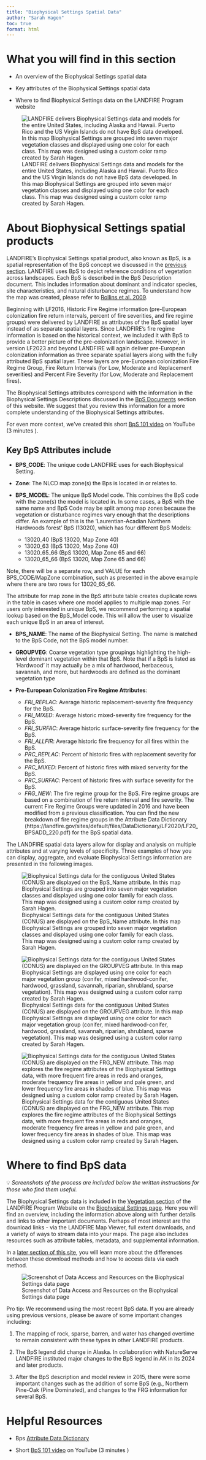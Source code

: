 ```yaml
---
title: "Biophysical Settings Spatial Data"
author: "Sarah Hagen"
toc: true
format: html
---
```


# What you will find in this section

-   An overview of the Biophysical Settings spatial data

-   Key attributes of the Biophysical Settings spatial data

-   Where to find Biophysical Settings data on the LANDFIRE Program website

![LANDFIRE delivers Biophysical Settings data and models for the entire United States, including Alaska and Hawaii. Puerto Rico and the US Virgin Islands do not have BpS data developed. In this map Biophysical Settings are grouped into seven major vegetation classes and displayed using one color for each class. This map was designed using a custom color ramp created by Sarah Hagen.](images/1-bps-map.bmp){fig-alt="A map of the Biophysical Settings data for the Contiguous United States, Alaska, and Hawaii." fig-align="center"}

# About Biophysical Settings spatial products

LANDFIRE’s Biophysical Settings spatial product, also known as BpS, is a spatial representation of the BpS concept we discussed in the [previous section](1-bps.qmd). LANDFIRE uses BpS to depict reference conditions of vegetation across landscapes. Each BpS is described in the BpS Description document. This includes information about dominant and indicator species, site characteristics, and natural disturbance regimes. To understand how the map was created, please refer to [Rollins et al. 2009](https://www.conservationgateway.org/Documents/rollins2009landfire.pdf).

Beginning with LF2016, Historic Fire Regime information (pre-European colonization fire return intervals, percent of fire severities, and fire regime groups) were delivered by LANDFIRE as attributes of the BpS spatial layer instead of as separate spatial layers. Since LANDFIRE’s fire regime information is based on the historical context, we included it with BpS to provide a better picture of the pre-colonization landscape. However, in version LF2023 and beyond LANDFIRE will again deliver pre-European colonization information as three separate spatial layers along with the fully attributed BpS spatial layer. These layers are pre-European colonization Fire Regime Group, Fire Return Intervals (for Low, Moderate and Replacement severities) and Percent Fire Severity (for Low, Moderate and Replacement fires). 

The Biophysical Settings attributes correspond with the information in the Biophysical Settings Descriptions discussed in the [BpS Documents](3-bps_documents.qmd) section of this website. We suggest that you review this information for a more complete understanding of the Biophysical Settings attributes.

For even more context, we’ve created this short [BpS 101 video](https://youtu.be/xjaWJCe7udQ) on YouTube (3 minutes ).

## Key BpS Attributes include

-   **BPS_CODE**: The unique code LANDFIRE uses for each Biophysical Setting.

-   **Zone**: The NLCD map zone(s) the Bps is located in or relates to.

-   **BPS_MODEL**: The unique BpS Model code. This combines the BpS code with the zone(s) the model is located in. In some cases, a BpS with the same name and BpS Code may be split among map zones because the vegetation or disturbance regimes vary enough that the descriptions differ. An example of this is the ‘Laurentian-Acadian Northern Hardwoods forest’ BpS (13020), which has four different BpS Models:

    -   13020_40 (BpS 13020, Map Zone 40)
    -   13020_63 (BpS 13020, Map Zone 40)
    -   13020_65_66 (BpS 13020, Map Zone 65 and 66)
    -   13020_65_66 (BpS 13020, Map Zone 65 and 66)

::: callout-note
Note, there will be a separate row, and VALUE for each BPS_CODE/MapZone combination, such as presented in the above example where there are two rows for 13020_65_66.
:::

::: callout-tip
The attribute for map zone in the BpS attribute table creates duplicate rows in the table in cases where one model applies to multiple map zones. For users only interested in unique BpS, we recommend performing a spatial lookup based on the BpS_Model code. This will allow the user to visualize each unique BpS in an area of interest.
:::

-   **BPS_NAME**: The name of the Biophysical Setting. The name is matched to the BpS Code, not the BpS model number.

-   **GROUPVEG**: Coarse vegetation type groupings highlighting the high-level dominant vegetation within that BpS. Note that if a BpS is listed as ‘Hardwood’ it may actually be a mix of hardwood, herbaceous, savannah, and more, but hardwoods are defined as the dominant vegetation type

-   **Pre-European Colonization Fire Regime Attributes**:

    -   *FRI_REPLAC*: Average historic replacement-severity fire frequency for the BpS.
    -   *FRI_MIXED*: Average historic mixed-severity fire frequency for the BpS.
    -   *FRI_SURFAC*: Average historic surface-severity fire frequency for the BpS.
    -   *FRI_ALLFIR*: Average historic fire frequency for all fires within the BpS.
    -   *PRC_REPLAC*: Percent of historic fires with replacement severity for the BpS.
    -   *PRC_MIXED*: Percent of historic fires with mixed serverity for the BpS.
    -   *PRC_SURFAC*: Percent of historic fires with surface severity for the BpS.
    -   *FRG_NEW*: The fire regime group for the BpS. Fire regime groups are based on a combination of fire return interval and fire severity. The current Fire Regime Groups were updated in 2016 and have been modified from a previous classification. You can find the new breakdown of fire regime groups in the Attribute Data Dictionary (https://landfire.gov/sites/default/files/DataDictionary/LF2020/LF20_BPSADD_220.pdf) for the BpS spatial data.
    
The LANDFIRE spatial data layers allow for display and analysis on multiple attributes and at varying levels of specificity. Three examples of how you can display, aggregate, and evaluate Biophysical Settings information are presented in the following images.

![Biophysical Settings data for the contiguous United States (CONUS) are displayed on the BpS_Name attribute. In this map Biophysical Settings are grouped into seven major vegetation classes and displayed using one color family for each class. This map was designed using a custom color ramp created by Sarah Hagen.](images/2-bps-map-name.bmp){fig-alt="A map of the Biophysical Settings data for the Contiguous United States. Text across the top reads 'Biophysical Settings Name'." fig-align="center"}


![Biophysical Settings data for the contiguous United States (CONUS) are displayed on the GROUPVEG attribute. In this map Biophysical Settings are displayed using one color for each major vegetation group (conifer, mixed hardwood-conifer, hardwood, grassland, savannah, riparian, shrubland, sparse vegetation). This map was designed using a custom color ramp created by Sarah Hagen.](images/3-bps-map-group.bmp){fig-alt="A map of the Biophysical Settings data for the Contiguous United States. Text across the top reads 'Biophysical Settings Group'." fig-align="center"}


![Biophysical Settings data for the contiguous United States (CONUS) are displayed on the FRG_NEW attribute. This map explores the fire regime attributes of the Biophysical Settings data, with more frequent fire areas in reds and oranges, moderate frequency fire areas in yellow and pale green, and lower frequency fire areas in shades of blue. This map was designed using a custom color ramp created by Sarah Hagen.](images/4-bps-map-frg.bmp){fig-alt="A map of the Biophysical Settings data for the Contiguous United States displayed on Fire Regime attributes. Text across the top reads 'Fire Regime Groups'." fig-align="center"}


# Where to find BpS data

💡 *Screenshots of the process are included below the written instructions for those who find them useful.*

The Biophysical Settings data is included in the [Vegetation section](https://landfire.gov/vegetation) of the LANDFIRE Program Website on the [Biophysical Settings page](https://landfire.gov/vegetation/bps). Here you will find an overview, including the information above along with further details and links to other important documents. Perhaps of most interest are the download links - via the LANDFIRE Map Viewer, full extent downloads, and a variety of ways to stream data into your maps. The page also includes resources such as attribute tables, metadata, and supplemental information.

::: callout-note
In a [later section of this site](../../../Get_Data/1-ways-to-get-data.qmd), you will learn more about the differences between these download methods and how to access data via each method.
:::

![Screenshot of Data Access and Resources on the Biophysical Settings data page](images/5-bps-spatial-lfgov.bmp){fig-alt="Location on landfire.gov, the LANDFIRE Program website, of where to find the Data Access and Resources sections of the Biophysical Settings data page. When you browse to landfire.gov/vegetation/bps, these resources are near the bottom of the page under the Data Access and Biophysical Settings Resources headings."}


::: callout-tip
Pro tip: We recommend using the most recent BpS data.  If you are already using previous versions, please be aware of some important changes including:

1.    The mapping of rock, sparse, barren, and water has changed overtime to remain consistent with these types in other LANDFIRE products.

2.    The BpS legend did change in Alaska. In collaboration with NatureServe LANDFIRE instituted major changes to the BpS legend in AK in its 2024 and later products.

3.    After the BpS description and model review in 2015, there were some important changes such as the addition of some BpS (e.g., Northern Pine-Oak (Pine Dominated), and changes to the FRG information for several BpS.
:::

# Helpful Resources

-   Bps [Attribute Data Dictionary](https://landfire.gov/sites/default/files/DataDictionary/LF2020/LF20_BPSADD_220.pdf)

-   Short [BpS 101 video](https://youtu.be/xjaWJCe7udQ) on YouTube (3 minutes )
